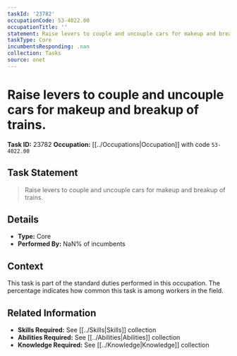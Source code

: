 ```yaml
---
taskId: '23782'
occupationCode: 53-4022.00
occupationTitle: ''
statement: Raise levers to couple and uncouple cars for makeup and breakup of trains.
taskType: Core
incumbentsResponding: .nan
collection: Tasks
source: onet
---
```

# Raise levers to couple and uncouple cars for makeup and breakup of trains.

**Task ID:** 23782
**Occupation:** [[../Occupations|Occupation]] with code `53-4022.00`

## Task Statement

> Raise levers to couple and uncouple cars for makeup and breakup of trains.

## Details

- **Type:** Core
- **Performed By:** NaN% of incumbents

## Context

This task is part of the standard duties performed in this occupation. The percentage indicates how common this task is among workers in the field.

## Related Information

- **Skills Required:** See [[../Skills|Skills]] collection
- **Abilities Required:** See [[../Abilities|Abilities]] collection
- **Knowledge Required:** See [[../Knowledge|Knowledge]] collection
